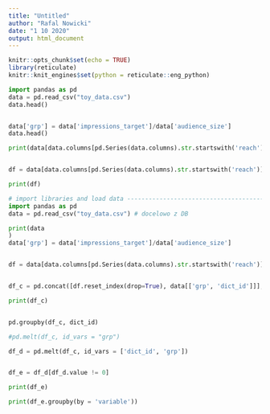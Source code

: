 ```yaml
---
title: "Untitled"
author: "Rafal Nowicki"
date: "1 10 2020"
output: html_document
---
```


```r
knitr::opts_chunk$set(echo = TRUE)
library(reticulate)
knitr::knit_engines$set(python = reticulate::eng_python)  

```


```python
import pandas as pd 
data = pd.read_csv("toy_data.csv") 
data.head()


data['grp'] = data['impressions_target']/data['audience_size']
data.head()

print(data[data.columns[pd.Series(data.columns).str.startswith('reach')]]/data['audience_size'])


df = data[data.columns[pd.Series(data.columns).str.startswith('reach')]].apply(lambda x: x/data['audience_size'], 0)

print(df)
```


```python
# import libraries and load data -----------------------------------------------
import pandas as pd 
data = pd.read_csv("toy_data.csv") # docelowo z DB

print(data
)
data['grp'] = data['impressions_target']/data['audience_size']


df = data[data.columns[pd.Series(data.columns).str.startswith('reach')]].apply(lambda x: x/data['audience_size'], 0)


df_c = pd.concat([df.reset_index(drop=True), data[['grp', 'dict_id']]], axis=1)

print(df_c)


pd.groupby(df_c, dict_id)

#pd.melt(df_c, id_vars = "grp")

df_d = pd.melt(df_c, id_vars = ['dict_id', 'grp'])


df_e = df_d[df_d.value != 0]

print(df_e)

print(df_e.groupby(by = 'variable'))

```

